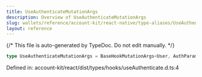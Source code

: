 ```yaml
---
title: UseAuthenticateMutationArgs
description: Overview of UseAuthenticateMutationArgs
slug: wallets/reference/account-kit/react-native/type-aliases/UseAuthenticateMutationArgs
layout: reference
---
```


{/* This file is auto-generated by TypeDoc. Do not edit manually. */}

```ts
type UseAuthenticateMutationArgs = BaseHookMutationArgs<User, AuthParams>;
```

Defined in: account-kit/react/dist/types/hooks/useAuthenticate.d.ts:4
